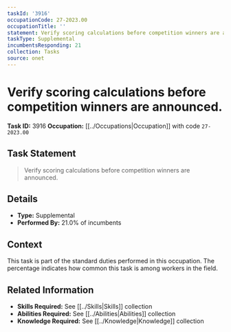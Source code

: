 ```yaml
---
taskId: '3916'
occupationCode: 27-2023.00
occupationTitle: ''
statement: Verify scoring calculations before competition winners are announced.
taskType: Supplemental
incumbentsResponding: 21
collection: Tasks
source: onet
---
```

# Verify scoring calculations before competition winners are announced.

**Task ID:** 3916
**Occupation:** [[../Occupations|Occupation]] with code `27-2023.00`

## Task Statement

> Verify scoring calculations before competition winners are announced.

## Details

- **Type:** Supplemental
- **Performed By:** 21.0% of incumbents

## Context

This task is part of the standard duties performed in this occupation. The percentage indicates how common this task is among workers in the field.

## Related Information

- **Skills Required:** See [[../Skills|Skills]] collection
- **Abilities Required:** See [[../Abilities|Abilities]] collection
- **Knowledge Required:** See [[../Knowledge|Knowledge]] collection

